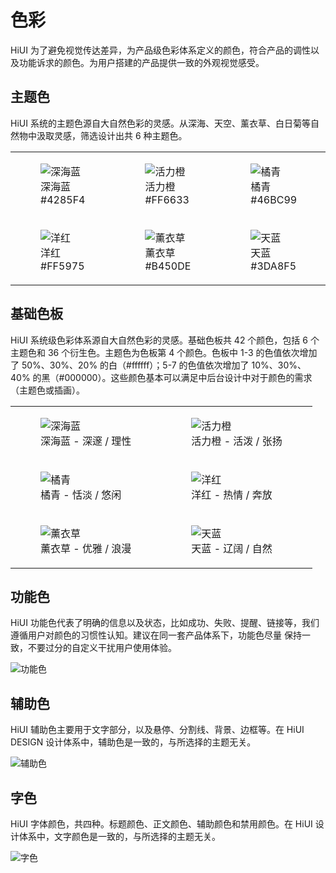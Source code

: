 # 色彩

HiUI 为了避免视觉传达差异，为产品级色彩体系定义的颜色，符合产品的调性以及功能诉求的颜色。为用户搭建的产品提供一致的外观视觉感受。

## 主题色

HiUI 系统的主题色源自大自然色彩的灵感。从深海、天空、薰衣草、白日菊等自然物中汲取灵感，筛选设计出共 6 种主题色。

<table className='no-border' style={{ width: '792px' }}>
  <tr>
    <td>
      <figure>
        <img
          src='<BASE_URL>/static/images/designs/color-1-1.png'
          srcSet='<BASE_URL>/static/images/designs/color-1-1@2x.png 2x'
          alt='深海蓝'
        />
        <figcaption
          style={{
            display: 'flex',
            justifyContent: 'space-between',
            padding: '8px 12px',
            borderRadius: '2px',
            fontSize: '14px',
            textAlign: 'left',
            backgroundColor: '#4285F4',
            color: '#fff'
          }}
        >
          深海蓝 <span>#4285F4</span>
        </figcaption>
      </figure>
    </td>
    <td>
      <figure>
        <img
          src='<BASE_URL>/static/images/designs/color-1-2.png'
          srcSet='<BASE_URL>/static/images/designs/color-1-2@2x.png 2x'
          alt='活力橙'
        />
        <figcaption
          style={{
            display: 'flex',
            justifyContent: 'space-between',
            padding: '8px 12px',
            borderRadius: '2px',
            fontSize: '14px',
            textAlign: 'left',
            backgroundColor: '#FF6633',
            color: '#fff'
          }}
        >
          活力橙 <span>#FF6633</span>
        </figcaption>
      </figure>
    </td>
    <td>
      <figure>
        <img
          src='<BASE_URL>/static/images/designs/color-1-3.png'
          srcSet='<BASE_URL>/static/images/designs/color-1-3@2x.png 2x'
          alt='橘青'
        />
        <figcaption
          style={{
            display: 'flex',
            justifyContent: 'space-between',
            padding: '8px 12px',
            borderRadius: '2px',
            fontSize: '14px',
            textAlign: 'left',
            backgroundColor: '#46BC99',
            color: '#fff'
          }}
        >
          橘青 <span>#46BC99</span>
        </figcaption>
      </figure>
    </td>
  </tr>
  <tr>
    <td>
      <figure>
        <img
          src='<BASE_URL>/static/images/designs/color-1-4.png'
          srcSet='<BASE_URL>/static/images/designs/color-1-4@2x.png 2x'
          alt='洋红'
        />
        <figcaption
          style={{
            display: 'flex',
            justifyContent: 'space-between',
            padding: '8px 12px',
            borderRadius: '2px',
            fontSize: '14px',
            textAlign: 'left',
            backgroundColor: '#FF5975',
            color: '#fff'
          }}
        >
          洋红 <span>#FF5975</span>
        </figcaption>
      </figure>
    </td>
    <td>
      <figure>
        <img
          src='<BASE_URL>/static/images/designs/color-1-5.png'
          srcSet='<BASE_URL>/static/images/designs/color-1-5@2x.png 2x'
          alt='薰衣草'
        />
        <figcaption
          style={{
            display: 'flex',
            justifyContent: 'space-between',
            padding: '8px 12px',
            borderRadius: '2px',
            fontSize: '14px',
            textAlign: 'left',
            backgroundColor: '#B450DE',
            color: '#fff'
          }}
        >
          薰衣草 <span>#B450DE</span>
        </figcaption>
      </figure>
    </td>
    <td>
      <figure>
        <img
          src='<BASE_URL>/static/images/designs/color-1-6.png'
          srcSet='<BASE_URL>/static/images/designs/color-1-6@2x.png 2x'
          alt='天蓝'
        />
        <figcaption
          style={{
            display: 'flex',
            justifyContent: 'space-between',
            padding: '8px 12px',
            borderRadius: '2px',
            fontSize: '14px',
            textAlign: 'left',
            backgroundColor: '#3DA8F5',
            color: '#fff'
          }}
        >
          天蓝 <span>#3DA8F5</span>
        </figcaption>
      </figure>
    </td>
  </tr>
</table>

## 基础色板

HiUI 系统级色彩体系源自大自然色彩的灵感。基础色板共 42 个颜色，包括 6 个主题色和 36 个衍生色。主题色为色板第 4 个颜色。色板中 1-3 的色值依次增加了 50%、30%、20% 的白（#ffffff）；5-7 的色值依次增加了 10%、30%、40% 的黑（#000000）。这些颜色基本可以满足中后台设计中对于颜色的需求（主题色或插画）。

<table className='no-border' style={{ width: '848px' }}>
  <tr>
    <td>
      <figure>
        <img
          src='<BASE_URL>/static/images/designs/color-2-1.png'
          srcSet='<BASE_URL>/static/images/designs/color-2-1@2x.png 2x'
          alt='深海蓝'
        />
        <figcaption>深海蓝 - 深邃 / 理性</figcaption>
      </figure>
    </td>
    <td>
      <figure>
        <img
          src='<BASE_URL>/static/images/designs/color-2-2.png'
          srcSet='<BASE_URL>/static/images/designs/color-2-2@2x.png 2x'
          alt='活力橙'
        />
        <figcaption>活力橙 - 活泼 / 张扬</figcaption>
      </figure>
    </td>
  </tr>
  <tr>
    <td>
      <figure>
        <img
          src='<BASE_URL>/static/images/designs/color-2-3.png'
          srcSet='<BASE_URL>/static/images/designs/color-2-3@2x.png 2x'
          alt='橘青'
        />
        <figcaption>橘青 - 恬淡 / 悠闲</figcaption>
      </figure>
    </td>
    <td>
      <figure>
        <img
          src='<BASE_URL>/static/images/designs/color-2-4.png'
          srcSet='<BASE_URL>/static/images/designs/color-4-2@2x.png 2x'
          alt='洋红'
        />
        <figcaption>洋红 - 热情 / 奔放</figcaption>
      </figure>
    </td>
  </tr>
  <tr>
    <td>
      <figure>
        <img
          src='<BASE_URL>/static/images/designs/color-2-5.png'
          srcSet='<BASE_URL>/static/images/designs/color-2-5@2x.png 2x'
          alt='薰衣草'
        />
        <figcaption>薰衣草 - 优雅 / 浪漫</figcaption>
      </figure>
    </td>
    <td>
      <figure>
        <img
          src='<BASE_URL>/static/images/designs/color-2-6.png'
          srcSet='<BASE_URL>/static/images/designs/color-2-6@2x.png 2x'
          alt='天蓝'
        />
        <figcaption>天蓝 - 辽阔 / 自然</figcaption>
      </figure>
    </td>
  </tr>
</table>

## 功能色

HiUI 功能色代表了明确的信息以及状态，比如成功、失败、提醒、链接等，我们遵循用户对颜色的习惯性认知。建议在同一套产品体系下，功能色尽量 保持一致，不要过分的自定义干扰用户使用体验。

<img
  src='<BASE_URL>/static/images/designs/color-3.png'
  srcSet='<BASE_URL>/static/images/designs/color-3@2x.png 2x'
  alt='功能色'
/>

## 辅助色

HiUI 辅助色主要用于文字部分，以及悬停、分割线、背景、边框等。在 HiUI DESIGN 设计体系中，辅助色是一致的，与所选择的主题无关。

<img
  src='<BASE_URL>/static/images/designs/color-4.png'
  srcSet='<BASE_URL>/static/images/designs/color-4@2x.png 2x'
  alt='辅助色'
/>

## 字色

HiUI 字体颜色，共四种。标题颜色、正文颜色、辅助颜色和禁用颜色。在 HiUI 设计体系中，文字颜色是一致的，与所选择的主题无关。

<img
  src='<BASE_URL>/static/images/designs/color-5.png'
  srcSet='<BASE_URL>/static/images/designs/color-5@2x.png 2x'
  alt='字色'
/>
